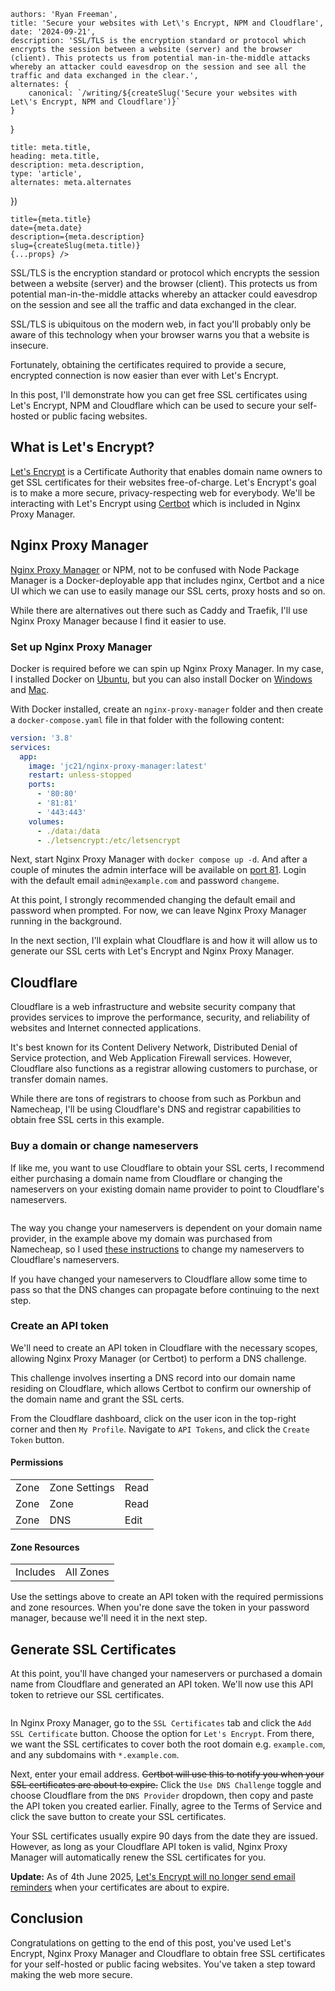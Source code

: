 
    authors: 'Ryan Freeman',
    title: 'Secure your websites with Let\'s Encrypt, NPM and Cloudflare',
    date: '2024-09-21',
    description: 'SSL/TLS is the encryption standard or protocol which encrypts the session between a website (server) and the browser (client). This protects us from potential man-in-the-middle attacks whereby an attacker could eavesdrop on the session and see all the traffic and data exchanged in the clear.',
    alternates: {
        canonical: `/writing/${createSlug('Secure your websites with Let\'s Encrypt, NPM and Cloudflare')}`
    }
}

    title: meta.title,
    heading: meta.title,
    description: meta.description,
    type: 'article',
    alternates: meta.alternates
})

    title={meta.title}
    date={meta.date}
    description={meta.description}
    slug={createSlug(meta.title)}
    {...props} />

SSL/TLS is the encryption standard or protocol which encrypts the session between a website (server) and the browser (client). This protects us from potential man-in-the-middle attacks whereby an attacker could eavesdrop on the session and see all the traffic and data exchanged in the clear.

SSL/TLS is ubiquitous on the modern web, in fact you'll probably only be aware of this technology when your browser warns you that a website is insecure.

Fortunately, obtaining the certificates required to provide a secure, encrypted connection is now easier than ever with Let\'s Encrypt.

In this post, I'll demonstrate how you can get free SSL certificates using Let's Encrypt, NPM and Cloudflare which can be used to secure your self-hosted or public facing websites.

## What is Let\'s Encrypt?

[Let's Encrypt](https://letsencrypt.org/about/) is a Certificate Authority that enables domain name owners to get SSL certificates for their websites free-of-charge. Let's Encrypt's goal is to make a more secure, privacy-respecting web for everybody. We'll be interacting with Let's Encrypt using [Certbot](https://certbot.eff.org/) which is included in Nginx Proxy Manager.

## Nginx Proxy Manager

[Nginx Proxy Manager](https://nginxproxymanager.com/) or NPM, not to be confused with Node Package Manager is a Docker-deployable app that includes nginx, Certbot and a nice UI which we can use to easily manage our SSL certs, proxy hosts and so on.

While there are alternatives out there such as Caddy and Traefik, I'll use Nginx Proxy Manager because I find it easier to use.

### Set up Nginx Proxy Manager

Docker is required before we can spin up Nginx Proxy Manager. In my case, I installed Docker on [Ubuntu](https://docs.docker.com/desktop/install/linux/ubuntu/), but you can also install Docker on [Windows](https://docs.docker.com/desktop/install/windows-install/) and [Mac](https://docs.docker.com/desktop/install/mac-install/).

With Docker installed, create an `nginx-proxy-manager` folder and then create a `docker-compose.yaml` file in that folder with the following content:

```yaml
version: '3.8'
services:
  app:
    image: 'jc21/nginx-proxy-manager:latest'
    restart: unless-stopped
    ports:
      - '80:80'
      - '81:81'
      - '443:443'
    volumes:
      - ./data:/data
      - ./letsencrypt:/etc/letsencrypt
```

Next, start Nginx Proxy Manager  with `docker compose up -d`. And after a couple of minutes the admin interface will be available on [port 81](http://localhost:81). Login with the default email `admin@example.com` and password `changeme`.

At this point, I strongly recommended changing the default email and password when prompted. For now, we can leave Nginx Proxy Manager running in the background.

In the next section, I'll explain what Cloudflare is and how it will allow us to generate our SSL certs with Let's Encrypt and Nginx Proxy Manager.

## Cloudflare

Cloudflare is a web infrastructure and website security company that provides services to improve the performance, security, and reliability of websites and Internet connected applications.

It's best known for its Content Delivery Network, Distributed Denial of Service protection, and Web Application Firewall services. However, Cloudflare also functions as a registrar allowing customers to purchase, or transfer domain names.

While there are tons of registrars to choose from such as Porkbun and Namecheap, I'll be using Cloudflare's DNS and registrar capabilities to obtain free SSL certs in this example.

### Buy a domain or change nameservers

If like me, you want to use Cloudflare to obtain your SSL certs, I recommend either purchasing a domain name from Cloudflare or changing the nameservers on your existing domain name provider to point to Cloudflare's nameservers.

<Image src={namecheap} alt="" className="rounded-none"/>

The way you change your nameservers is dependent on your domain name provider, in the example above my domain was purchased from Namecheap, so I used [these instructions](https://www.namecheap.com/support/knowledgebase/article.aspx/767/10/how-to-change-dns-for-a-domain/) to change my nameservers to Cloudflare's nameservers.

If you have changed your nameservers to Cloudflare allow some time to pass so that the DNS changes can propagate before continuing to the next step.

### Create an API token

We'll need to create an API token in Cloudflare with the necessary scopes, allowing Nginx Proxy Manager (or Certbot) to perform a DNS challenge.

This challenge involves inserting a DNS record into our domain name residing on Cloudflare, which allows Certbot to confirm our ownership of the domain name and grant the SSL certs.

From the Cloudflare dashboard, click on the user icon in the top-right corner and then `My Profile`. Navigate to `API Tokens`, and click the `Create Token` button.

#### Permissions
|   |   |   |
|---|---|---|
| Zone | Zone Settings | Read |
| Zone | Zone | Read |
| Zone | DNS | Edit |

#### Zone Resources
|   |   |
|---|---|
| Includes | All Zones |

Use the settings above to create an API token with the required permissions and zone resources. When you're done save the token in your password manager, because we'll need it in the next step.

## Generate SSL Certificates

At this point, you'll have changed your nameservers or purchased a domain name from Cloudflare and generated an API token. We'll now use this API token to retrieve our SSL certificates.

<Image src={nginx} alt="" className="rounded-none"/>

In Nginx Proxy Manager, go to the `SSL Certificates` tab and click the `Add SSL Certificate` button. Choose the option for `Let's Encrypt`. From there, we want the SSL certificates to cover both the root domain e.g. `example.com`, and any subdomains with `*.example.com`.

Next, enter your email address. ~~Certbot will use this to notify you when your SSL certificates are about to expire.~~ Click the `Use DNS Challenge` toggle and choose Cloudflare from the `DNS Provider` dropdown, then copy and paste the API token you created earlier. Finally, agree to the Terms of Service and click the save button to create your SSL certificates.

Your SSL certificates usually expire 90 days from the date they are issued. However, as long as your Cloudflare API token is valid, Nginx Proxy Manager will automatically renew the SSL certificates for you.

**Update:** As of 4th June 2025, [Let's Encrypt will no longer send email reminders](https://letsencrypt.org/2025/01/22/ending-expiration-emails/) when your certificates are about to expire.

## Conclusion

Congratulations on getting to the end of this post, you've used Let's Encrypt, Nginx Proxy Manager and Cloudflare to obtain free SSL certificates for your self-hosted or public facing websites. You've taken a step toward making the web more secure.